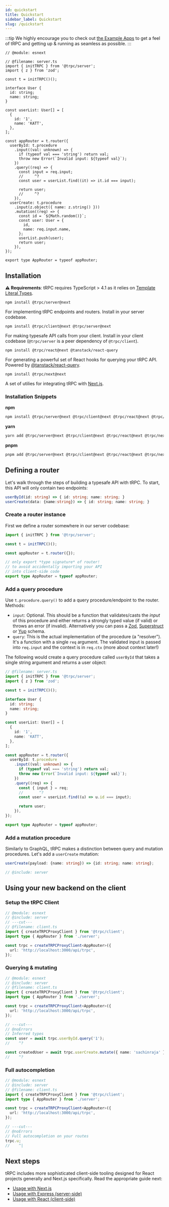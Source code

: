 ```yaml
---
id: quickstart
title: Quickstart
sidebar_label: Quickstart
slug: /quickstart
---
```



:::tip
We highly encourage you to check out [the Example Apps](example-apps.md) to get a feel of tRPC and getting up & running as seamless as possible.
:::

<!-- Reusable snippet for a full backend -->

```twoslash include server
// @module: esnext

// @filename: server.ts
import { initTRPC } from '@trpc/server';
import { z } from 'zod';

const t = initTRPC()();

interface User {
  id: string;
  name: string;
}

const userList: User[] = [
  {
    id: '1',
    name: 'KATT',
  },
];

const appRouter = t.router({
  userById: t.procedure
    .input((val: unknown) => {
      if (typeof val === 'string') return val;
      throw new Error(`Invalid input: ${typeof val}`);
    })
    .query((req) => {
      const input = req.input;
      //     ^?
      const user = userList.find((it) => it.id === input);

      return user;
      //     ^?
    }),
  userCreate: t.procedure
    .input(z.object({ name: z.string() }))
    .mutation((req) => {
      const id = `${Math.random()}`;
      const user: User = {
        id,
        name: req.input.name,
      };
      userList.push(user);
      return user;
    }),
});

export type AppRouter = typeof appRouter;
```

## Installation

**⚠️ Requirements**: tRPC requires TypeScript > 4.1 as it relies on [Template Literal Types](https://www.typescriptlang.org/docs/handbook/2/template-literal-types.html).

`npm install @trpc/server@next`

For implementing tRPC endpoints and routers. Install in your server codebase.

`npm install @trpc/client@next @trpc/server@next`

For making typesafe API calls from your client. Install in your client codebase (`@trpc/server` is a peer dependency of `@trpc/client`).

`npm install @trpc/react@next @tanstack/react-query`

For generating a powerful set of React hooks for querying your tRPC API. Powered by [@tanstack/react-query](https://tanstack.com/query/v4/docs/adapters/react-query).

`npm install @trpc/next@next`

A set of utilies for integrating tRPC with [Next.js](https://nextjs.org/).

### Installation Snippets

<!-- remark-plugin-npm2yarn doesn't play nice with shiki so have to do these tabs manually -->

**npm**

```bash
npm install @trpc/server@next @trpc/client@next @trpc/react@next @trpc/next@next @tanstack/react-query
```

**yarn**

```bash
yarn add @trpc/server@next @trpc/client@next @trpc/react@next @trpc/next@next @tanstack/react-query
```

**pnpm**

```bash
pnpm add @trpc/server@next @trpc/client@next @trpc/react@next @trpc/next@next @tanstack/react-query
```

## Defining a router

Let's walk through the steps of building a typesafe API with tRPC. To start, this API will only contain two endpoints:

```ts
userById(id: string) => { id: string; name: string; }
userCreate(data: {name:string}) => { id: string; name: string; }
```

### Create a router instance

First we define a router somewhere in our server codebase:

```ts twoslash title='server.ts'
import { initTRPC } from '@trpc/server';

const t = initTRPC()();

const appRouter = t.router({});

// only export *type signature* of router!
// to avoid accidentally importing your API
// into client-side code
export type AppRouter = typeof appRouter;
```

### Add a query procedure

Use `t.procedure.query()` to add a query procedure/endpoint to the router. Methods:

- `input`: Optional. This should be a function that validates/casts the _input_ of this procedure and either returns a strongly typed value (if valid) or throws an error (if invalid). Alternatively you can pass a [Zod](https://github.com/colinhacks/zod), [Superstruct](https://github.com/ianstormtaylor/superstruct) or [Yup](https://github.com/jquense/yup) schema.
- `query`: This is the actual implementation of the procedure (a "resolver"). It's a function with a single `req` argument. The validated input is passed into `req.input` and the context is in `req.ctx` (more about context later!)

The following would create a query procedure called `userById` that takes a single string argument and returns a user object:

```ts twoslash title='server.ts'
// @filename: server.ts
import { initTRPC } from '@trpc/server';
import { z } from 'zod';

const t = initTRPC()();

interface User {
  id: string;
  name: string;
}

const userList: User[] = [
  {
    id: '1',
    name: 'KATT',
  },
];

const appRouter = t.router({
  userById: t.procedure
    .input((val: unknown) => {
      if (typeof val === 'string') return val;
      throw new Error(`Invalid input: ${typeof val}`);
    })
    .query((req) => {
      const { input } = req;
      //       ^?
      const user = userList.find((u) => u.id === input);

      return user;
    }),
});

export type AppRouter = typeof appRouter;
```

### Add a mutation procedure

Similarly to GraphQL, tRPC makes a distinction between query and mutation procedures. Let's add a `userCreate` mutation:

```ts
userCreate(payload: {name: string}) => {id: string; name: string};
```

```ts twoslash title='server.ts'
// @include: server
```

## Using your new backend on the client

### Setup the tRPC Client

```ts twoslash title="client.ts"
// @module: esnext
// @include: server
// ---cut---
// @filename: client.ts
import { createTRPCProxyClient } from '@trpc/client';
import type { AppRouter } from './server';

const trpc = createTRPCProxyClient<AppRouter>({
  url: 'http://localhost:3000/api/trpc',
});
```

### Querying & mutating

```ts twoslash title="client.ts"
// @module: esnext
// @include: server
// @filename: client.ts
import { createTRPCProxyClient } from '@trpc/client';
import type { AppRouter } from './server';

const trpc = createTRPCProxyClient<AppRouter>({
  url: 'http://localhost:3000/api/trpc',
});

// ---cut---
// @noErrors
// Inferred types
const user = await trpc.userById.query('1');
//    ^?

const createdUser = await trpc.userCreate.mutate({ name: 'sachinraja' });
//    ^?
```

### Full autocompletion

```ts twoslash title="client.ts"
// @module: esnext
// @include: server
// @filename: client.ts
import { createTRPCProxyClient } from '@trpc/client';
import type { AppRouter } from './server';

const trpc = createTRPCProxyClient<AppRouter>({
  url: 'http://localhost:3000/api/trpc',
});

// ---cut---
// @noErrors
// Full autocompletion on your routes
trpc.u;
//    ^|
```

## Next steps

tRPC includes more sophisticated client-side tooling designed for React projects generally and Next.js specifically. Read the appropriate guide next:

- [Usage with Next.js](nextjs)
- [Usage with Express (server-side)](express)
- [Usage with React (client-side)](react)

